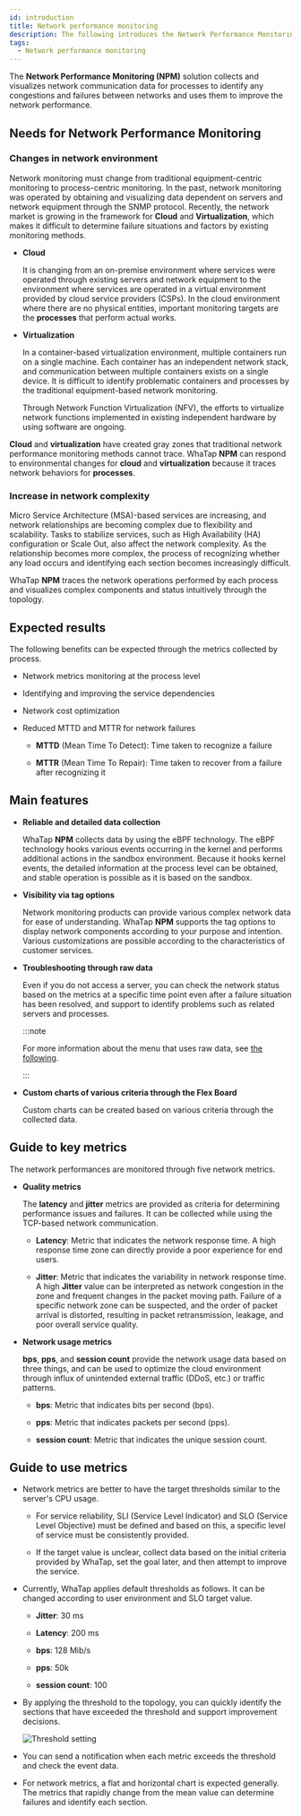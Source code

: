 ```yaml
---
id: introduction
title: Network performance monitoring
description: The following introduces the Network Performance Monitoring.
tags:
  - Network performance monitoring
---
```


The **Network Performance Monitoring (NPM)** solution collects and visualizes network communication data for processes to identify any congestions and failures between networks and uses them to improve the network performance.

## Needs for Network Performance Monitoring

### Changes in network environment

Network monitoring must change from traditional equipment-centric monitoring to process-centric monitoring. In the past, network monitoring was operated by obtaining and visualizing data dependent on servers and network equipment through the SNMP protocol. Recently, the network market is growing in the framework for **Cloud** and **Virtualization**, which makes it difficult to determine failure situations and factors by existing monitoring methods.

-   **Cloud**

    It is changing from an on-premise environment where services were operated through existing servers and network equipment to the environment where services are operated in a virtual environment provided by cloud service providers (CSPs). In the cloud environment where there are no physical entities, important monitoring targets are the **processes** that perform actual works.

-   **Virtualization**

    In a container-based virtualization environment, multiple containers run on a single machine. Each container has an independent network stack, and communication between multiple containers exists on a single device. It is difficult to identify problematic containers and processes by the traditional equipment-based network monitoring.

    Through Network Function Virtualization (NFV), the efforts to virtualize network functions implemented in existing independent hardware by using software are ongoing.

**Cloud** and **virtualization** have created gray zones that traditional network performance monitoring methods cannot trace. WhaTap **NPM** can respond to environmental changes for **cloud** and **virtualization** because it traces network behaviors for **processes**.

### Increase in network complexity

Micro Service Architecture (MSA)-based services are increasing, and network relationships are becoming complex due to flexibility and scalability. Tasks to stabilize services, such as High Availability (HA) configuration or Scale Out, also affect the network complexity. As the relationship becomes more complex, the process of recognizing whether any load occurs and identifying each section becomes increasingly difficult.

WhaTap **NPM** traces the network operations performed by each process and visualizes complex components and status intuitively through the topology.

## Expected results

The following benefits can be expected through the metrics collected by process.

-   Network metrics monitoring at the process level

-   Identifying and improving the service dependencies

-   Network cost optimization

-   Reduced MTTD and MTTR for network failures

    -   **MTTD** (Mean Time To Detect): Time taken to recognize a failure

    -   **MTTR** (Mean Time To Repair): Time taken to recover from a failure after recognizing it

## Main features

-   **Reliable and detailed data collection**

    WhaTap **NPM** collects data by using the eBPF technology. The eBPF technology hooks various events occurring in the kernel and performs additional actions in the sandbox environment. Because it hooks kernel events, the detailed information at the process level can be obtained, and stable operation is possible as it is based on the sandbox.

-   **Visibility via tag options**

    Network monitoring products can provide various complex network data for ease of understanding. WhaTap **NPM** supports the tag options to display network components according to your purpose and intention. Various customizations are possible according to the characteristics of customer services.

-   **Troubleshooting through raw data**

    Even if you do not access a server, you can check the network status based on the metrics at a specific time point even after a failure situation has been resolved, and support to identify problems such as related servers and processes.

    :::note

    For more information about the menu that uses raw data, see [the following](npm/analysis-tcp-udp-sessions).

    :::

-   **Custom charts of various criteria through the Flex Board**

    Custom charts can be created based on various criteria through the collected data.

## Guide to key metrics

The network performances are monitored through five network metrics.

-   **Quality metrics**

    The **latency** and **jitter** metrics are provided as criteria for determining performance issues and failures. It can be collected while using the TCP-based network communication.

    -   **Latency**: Metric that indicates the network response time. A high response time zone can directly provide a poor experience for end users.

    -   **Jitter**: Metric that indicates the variability in network response time. A high **Jitter** value can be interpreted as network congestion in the zone and frequent changes in the packet moving path. Failure of a specific network zone can be suspected, and the order of packet arrival is distorted, resulting in packet retransmission, leakage, and poor overall service quality.

-   **Network usage metrics**

    **bps**, **pps**, and **session count** provide the network usage data based on three things, and can be used to optimize the cloud environment through influx of unintended external traffic (DDoS, etc.) or traffic patterns.

    -   **bps**: Metric that indicates bits per second (bps).

    -   **pps**: Metric that indicates packets per second (pps).

    -   **session count**: Metric that indicates the unique session count.

## Guide to use metrics

-   Network metrics are better to have the target thresholds similar to the server's CPU usage.

    -   For service reliability, SLI (Service Level Indicator) and SLO (Service Level Objective) must be defined and based on this, a specific level of service must be consistently provided.

    -   If the target value is unclear, collect data based on the initial criteria provided by WhaTap, set the goal later, and then attempt to improve the service.

-   Currently, WhaTap applies default thresholds as follows. It can be changed according to user environment and SLO target value.

    -   **Jitter**: 30 ms

    -   **Latency**: 200 ms

    -   **bps**: 128 Mib/s

    -   **pps**: 50k

    -   **session count**: 100

-   By applying the threshold to the topology, you can quickly identify the sections that have exceeded the threshold and support improvement decisions.

    ![Threshold setting](/img/npm-threshold-sample.png)

-   You can send a notification when each metric exceeds the threshold and check the event data.

-   For network metrics, a flat and horizontal chart is expected generally. The metrics that rapidly change from the mean value can determine failures and identify each section.
